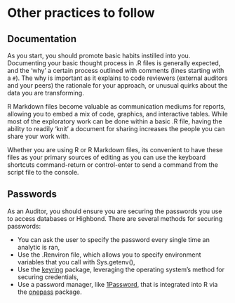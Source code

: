# Other practices to follow

## Documentation

As you start, you should promote basic habits instilled into you. Documenting your basic thought process in .R files is generally expected, and the 'why' a certain process outlined with comments (lines starting with a `#`). The why is important as it explains to code reviewers (external auditors and your peers) the rationale for your approach, or unusual quirks about the data you are transforming.

R Markdown files become valuable as communication mediums for reports, allowing you to embed a mix of code, graphics, and interactive tables. While most of the exploratory work can be done within a basic .R file, having the ability to readily 'knit' a document for sharing increases the people you can share your work with.

Whether you are using R or R Markdown files, its convenient to have these files as your primary sources of editing as you can use the keyboard shortcuts command-return or control-enter to send a command from the script file to the console.

## Passwords {#passwords}

As an Auditor, you should ensure you are securing the passwords you use to access databases or Highbond. There are several methods for securing passwords:

- You can ask the user to specify the password every single time an analytic is ran, 
- Use the .Renviron file, which allows you to specify environment variables that you call with Sys.getenv(),
- Use the [keyring](https://github.com/r-lib/keyring) package, leveraging the operating system's method for securing credentials,
- Use a password manager, like [1Password](https://www.1password.com/), that is integrated into R via the [onepass](https://github.com/jonlinca/onepass) package.